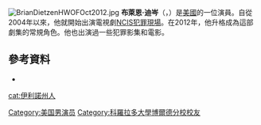[[File:BrianDietzenHWOFOct2012.jpg|thumb]]
'''布萊恩·迪岑'''（'''{{lang-en|Brian Dietzen}}'''，{{bd|1977年|11月14日}}）是[[美國|美國]]的一位演員。自從2004年以來，他就開始出演電視劇[[NCIS犯罪現場|NCIS犯罪現場]]。在2012年，他升格成為這部劇集的常規角色。他也出演過一些犯罪影集和電影。
==參考資料==
*{{IMDb name|id=1145177|name=Brian Dietzen}}
{{Authority control}}
{{DEFAULTSORT:Dietzen}}
[[Category:美国男演员|Category:美国男演员]]
[[cat:伊利諾州人|cat:伊利諾州人]]
[[Category:科羅拉多大學博爾德分校校友|Category:科羅拉多大學博爾德分校校友]]
{{us-bio-stub}}
{{actor-stub}}